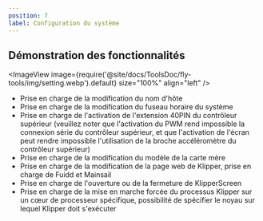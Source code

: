 ```yaml
---
position: 7
label: Configuration du système
---
```


## Démonstration des fonctionnalités

<ImageView image={require('@site/docs/ToolsDoc/fly-tools/img/setting.webp').default} size="100%" align="left" />


* Prise en charge de la modification du nom d'hôte
* Prise en charge de la modification du fuseau horaire du système
* Prise en charge de l'activation de l'extension 40PIN du contrôleur supérieur (veuillez noter que l'activation du PWM rend impossible la connexion série du contrôleur supérieur, et que l'activation de l'écran peut rendre impossible l'utilisation de la broche accéléromètre du contrôleur supérieur)
* Prise en charge de la modification du modèle de la carte mère
* Prise en charge de la modification de la page web de Klipper, prise en charge de Fuidd et Mainsail
* Prise en charge de l'ouverture ou de la fermeture de KlipperScreen
* Prise en charge de la mise en marche forcée du processus Klipper sur un cœur de processeur spécifique, possibilité de spécifier le noyau sur lequel Klipper doit s'exécuter
